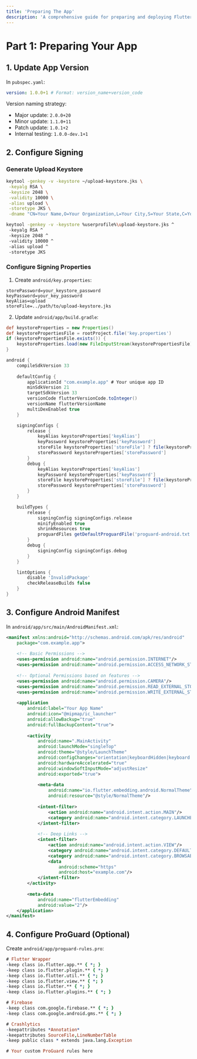 ```yaml
---
title: 'Preparing The App'
description: 'A comprehensive guide for preparing and deploying Flutter apps to Android'
---
```


# Part 1: Preparing Your App

## 1. Update App Version

In `pubspec.yaml`:

```yaml
version: 1.0.0+1 # Format: version_name+version_code
```

Version naming strategy:
- Major update: `2.0.0+20`
- Minor update: `1.1.0+11`
- Patch update: `1.0.1+2`
- Internal testing: `1.0.0-dev.1+1`

## 2. Configure Signing

### Generate Upload Keystore

<CodeGroup>

```bash macOS/Linux
keytool -genkey -v -keystore ~/upload-keystore.jks \
 -keyalg RSA \
 -keysize 2048 \
 -validity 10000 \
 -alias upload \
 -storetype JKS \
 -dname "CN=Your Name,O=Your Organization,L=Your City,S=Your State,C=Your Country Code"
```

```bash Windows
keytool -genkey -v -keystore %userprofile%\upload-keystore.jks ^
 -keyalg RSA ^
 -keysize 2048 ^
 -validity 10000 ^
 -alias upload ^
 -storetype JKS
```

</CodeGroup>

### Configure Signing Properties

1. Create `android/key.properties`:

```properties
storePassword=your_keystore_password
keyPassword=your_key_password
keyAlias=upload
storeFile=../path/to/upload-keystore.jks
```

2. Update `android/app/build.gradle`:

```gradle
def keystoreProperties = new Properties()
def keystorePropertiesFile = rootProject.file('key.properties')
if (keystorePropertiesFile.exists()) {
    keystoreProperties.load(new FileInputStream(keystorePropertiesFile))
}

android {
    compileSdkVersion 33
    
    defaultConfig {
        applicationId "com.example.app" # Your unique app ID
        minSdkVersion 21
        targetSdkVersion 33
        versionCode flutterVersionCode.toInteger()
        versionName flutterVersionName
        multiDexEnabled true
    }

    signingConfigs {
        release {
            keyAlias keystoreProperties['keyAlias']
            keyPassword keystoreProperties['keyPassword']
            storeFile keystoreProperties['storeFile'] ? file(keystoreProperties['storeFile']) : null
            storePassword keystoreProperties['storePassword']
        }
        debug {
            keyAlias keystoreProperties['keyAlias']
            keyPassword keystoreProperties['keyPassword']
            storeFile keystoreProperties['storeFile'] ? file(keystoreProperties['storeFile']) : null
            storePassword keystoreProperties['storePassword']
        }
    }

    buildTypes {
        release {
            signingConfig signingConfigs.release
            minifyEnabled true
            shrinkResources true
            proguardFiles getDefaultProguardFile('proguard-android.txt'), 'proguard-rules.pro'
        }
        debug {
            signingConfig signingConfigs.debug
        }
    }

    lintOptions {
        disable 'InvalidPackage'
        checkReleaseBuilds false
    }
}
```

## 3. Configure Android Manifest

In `android/app/src/main/AndroidManifest.xml`:

```xml
<manifest xmlns:android="http://schemas.android.com/apk/res/android"
    package="com.example.app">
    
    <!-- Basic Permissions -->
    <uses-permission android:name="android.permission.INTERNET"/>
    <uses-permission android:name="android.permission.ACCESS_NETWORK_STATE"/>
    
    <!-- Optional Permissions based on features -->
    <uses-permission android:name="android.permission.CAMERA"/>
    <uses-permission android:name="android.permission.READ_EXTERNAL_STORAGE"/>
    <uses-permission android:name="android.permission.WRITE_EXTERNAL_STORAGE"/>
    
    <application
        android:label="Your App Name"
        android:icon="@mipmap/ic_launcher"
        android:allowBackup="true"
        android:fullBackupContent="true">
        
        <activity
            android:name=".MainActivity"
            android:launchMode="singleTop"
            android:theme="@style/LaunchTheme"
            android:configChanges="orientation|keyboardHidden|keyboard|screenSize|smallestScreenSize|locale|layoutDirection|fontScale|screenLayout|density|uiMode"
            android:hardwareAccelerated="true"
            android:windowSoftInputMode="adjustResize"
            android:exported="true">
            
            <meta-data
                android:name="io.flutter.embedding.android.NormalTheme"
                android:resource="@style/NormalTheme"/>
            
            <intent-filter>
                <action android:name="android.intent.action.MAIN"/>
                <category android:name="android.intent.category.LAUNCHER"/>
            </intent-filter>
            
            <!-- Deep Links -->
            <intent-filter>
                <action android:name="android.intent.action.VIEW"/>
                <category android:name="android.intent.category.DEFAULT"/>
                <category android:name="android.intent.category.BROWSABLE"/>
                <data
                    android:scheme="https"
                    android:host="example.com"/>
            </intent-filter>
        </activity>
        
        <meta-data
            android:name="flutterEmbedding"
            android:value="2"/>
    </application>
</manifest>
```

## 4. Configure ProGuard (Optional)

Create `android/app/proguard-rules.pro`:

```pro
# Flutter Wrapper
-keep class io.flutter.app.** { *; }
-keep class io.flutter.plugin.** { *; }
-keep class io.flutter.util.** { *; }
-keep class io.flutter.view.** { *; }
-keep class io.flutter.** { *; }
-keep class io.flutter.plugins.** { *; }

# Firebase
-keep class com.google.firebase.** { *; }
-keep class com.google.android.gms.** { *; }

# Crashlytics
-keepattributes *Annotation*
-keepattributes SourceFile,LineNumberTable
-keep public class * extends java.lang.Exception

# Your custom ProGuard rules here
```